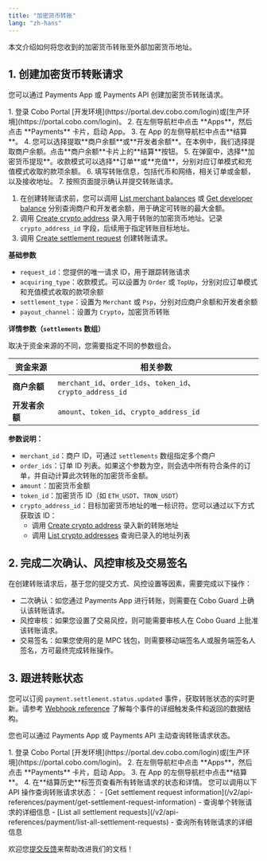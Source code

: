 ```yaml
---
title: "加密货币转账"
lang: "zh-hans"
---
```



本文介绍如何将您收到的加密货币转账至外部加密货币地址。


## 1. 创建加密货币转账请求

您可以通过 Payments App 或 Payments API 创建加密货币转账请求。

<Tabs>
  <Tab title="Payments App" icon="pager">
1. 登录 Cobo Portal [开发环境](https://portal.dev.cobo.com/login)或[生产环境](https://portal.cobo.com/login)。
2. 在左侧导航栏中点击 **Apps**，然后点击 **Payments** 卡片，启动 App。
3. 在 App 的左侧导航栏中点击**结算**。
4. 您可以选择提取**商户余额**或**开发者余额**。在本例中，我们选择提取商户余额。点击**商户余额**卡片上的**结算**按钮。
5. 在弹窗中，选择**加密货币提现**。收款模式可以选择**订单**或**充值**，分别对应订单模式和充值模式收取的款项余额。
6. 填写转账信息，包括代币和网络，相关订单或金额，以及接收地址。
7. 按照页面提示确认并提交转账请求。
  </Tab>

  <Tab title="Payments API" icon="code">

  1. 在创建转账请求前，您可以调用 [List merchant balances](/v2/api-references/payment/list-merchant-balances) 或 [Get developer balance](/v2/api-references/payment/get-developer-balance) 分别查询商户和开发者余额，用于确定可转账的最大金额。
  2. 调用 [Create crypto address](/v2/api-references/payment/create-crypto-address) 录入用于转账的加密货币地址。记录 `crypto_address_id` 字段，后续用于指定转账目标地址。
  3. 调用 [Create settlement request](/v2/api-references/payment/create-settlement-request) 创建转账请求。

**基础参数**
* `request_id`：您提供的唯一请求 ID，用于跟踪转账请求
* `acquiring_type`：收款模式。可以设置为 `Order` 或 `TopUp`，分别对应订单模式和充值模式收取的款项余额
* `settlement_type`：设置为 `Merchant` 或 `Psp`，分别对应商户余额和开发者余额
* `payout_channel`：设置为 `Crypto`，加密货币转账

**详情参数（`settlements` 数组）**

取决于资金来源的不同，您需要指定不同的参数组合。

| 资金来源 | 相关参数 |
|---------|---------|
| **商户余额** |  `merchant_id`、`order_ids`、`token_id`、`crypto_address_id` |
| **开发者余额** | `amount`、`token_id`、`crypto_address_id` |

**参数说明：**
- `merchant_id`：商户 ID，可通过 `settlements` 数组指定多个商户
- `order_ids`：订单 ID 列表。如果这个参数为空，则会选中所有符合条件的订单，并自动计算此次转账的加密货币金额。
- `amount`：加密货币金额
- `token_id`：加密货币 ID（如 `ETH_USDT`、`TRON_USDT`）
- `crypto_address_id`：目标加密货币地址的唯一标识符。您可以通过以下方式获取该 ID：
  - 调用 [Create crypto address](/v2/api-references/payment/create-crypto-address) 录入新的转账地址
  - 调用 [List crypto addresses](/v2/api-references/payment/list-crypto-addresses) 查询已录入的地址列表
</Tab>
</Tabs>


## 2. 完成二次确认、风控审核及交易签名

在创建转账请求后，基于您的提交方式、风控设置等因素，需要完成以下操作：

- 二次确认：如您通过 Payments App 进行转账，则需要在 Cobo Guard 上确认该转账请求。
- 风控审核：如果您设置了交易风控，则可能需要审核人在 Cobo Guard 上批准该转账请求。
- 交易签名：如果您使用的是 MPC 钱包，则需要移动端签名人或服务端签名人签名，方可最终完成转账操作。


## 3. 跟进转账状态
您可以订阅 `payment.settlement.status.updated` 事件，获取转账状态的实时更新。请参考 [Webhook reference](/v2_cn/payments/status-and-events) 了解每个事件的详细触发条件和返回的数据结构。

您也可以通过 Payments App 或 Payments API 主动查询转账请求状态。

<Tabs>
  <Tab title="Payments App" icon="pager">
1. 登录 Cobo Portal [开发环境](https://portal.dev.cobo.com/login)或[生产环境](https://portal.cobo.com/login)。
2. 在左侧导航栏中点击 **Apps**，然后点击 **Payments** 卡片，启动 App。
3. 在 App 的左侧导航栏中点击**结算**。
4. 在**结算历史**标签页查看所有转账请求的状态和详情。
  </Tab>

  <Tab title="Payments API" icon="code">
您可以调用以下 API 操作查询转账请求状态：
  - [Get settlement request information](/v2/api-references/payment/get-settlement-request-information) - 查询单个转账请求的详细信息
  - [List all settlement requests](/v2/api-references/payment/list-all-settlement-requests) - 查询所有转账请求的详细信息
  </Tab>
</Tabs>


<Tip>欢迎您[提交反馈](https://forms.zohopublic.com/cobo/form/DocumentFeedbackForm/formperma/QvLOhxJv1_JMsJ-1dleZ8Itb_7rzN-LtgvsDdxosoVI)来帮助改进我们的文档！</Tip>